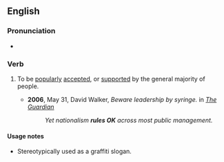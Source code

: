 ==English==

===Pronunciation===
* {{audio|en|En-au-rule OK.ogg|Audio (AU)}}

===Verb===
{{en-verb|*}}

# {{lb|en|idiomatic|British|informal}} To be [[popularly]] [[accepted]], or [[supported]] by the general majority of people.
#* '''2006''', May 31, David Walker, ''Beware leadership by syringe.'' in ''[[w:The Guardian|The Guardian]]''
#*: ''Yet nationalism '''rules OK''' across most public management.''

====Usage notes====
* Stereotypically used as a graffiti slogan.